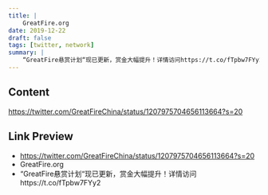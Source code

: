 ```yaml
---
title: |
    GreatFire.org
date: 2019-12-22
draft: false
tags: [twitter, network]
summary: |
    “GreatFire悬赏计划“现已更新，赏金大幅提升！详情访问https://t.co/fTpbw7FYy2
---
```


## Content

https://twitter.com/GreatFireChina/status/1207975704656113664?s=20

## Link Preview

- https://twitter.com/GreatFireChina/status/1207975704656113664?s=20
- GreatFire.org
- “GreatFire悬赏计划“现已更新，赏金大幅提升！详情访问https://t.co/fTpbw7FYy2
